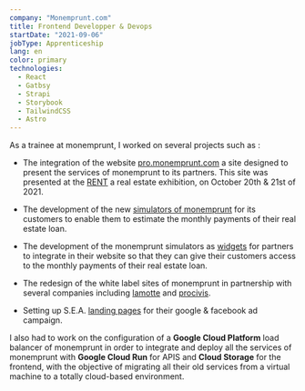 ```yaml
---
company: "Monemprunt.com"
title: Frontend Developper & Devops
startDate: "2021-09-06"
jobType: Apprenticeship
lang: en
color: primary
technologies:
  - React
  - Gatbsy
  - Strapi
  - Storybook
  - TailwindCSS
  - Astro
---
```


As a trainee at monemprunt, I worked on several projects such as :

- The integration of the website [pro.monemprunt.com](https://pro.monemprunt.com) a site designed to present the services of monemprunt to its partners.
  This site was presented at the [RENT](https://www.rent.immo/salon-rent/) a real estate exhibition, on October 20th & 21st of 2021.

- The development of the new [simulators of monemprunt](https://www.monemprunt.com/simulation-emprunt-immobilier/calcul-mensualites-credit-immobilier/)
  for its customers to enable them to estimate the monthly payments of their real estate loan.

- The development of the monemprunt simulators as [widgets](https://wai-mec-demo.netlify.app/)
  for partners to integrate in their website so that they can give their customers access to the monthly payments of their real estate loan.

- The redesign of the white label sites of monemprunt in partnership with several companies including [lamotte](https://lamotte-financement.fr/) and [procivis](procivis-credit.fr/).

- Setting up S.E.A. [landing pages](https://www.monemprunt.com/landing/pourquoi-un-courtier-en-ligne/) for their google & facebook ad campaign.

I also had to work on the configuration of a **Google Cloud Platform** load balancer of monemprunt
in order to integrate and deploy all the services of monemprunt
with **Google Cloud Run** for APIS and **Cloud Storage** for the frontend,
with the objective of migrating all their old services from a virtual machine to a totally cloud-based environment.
